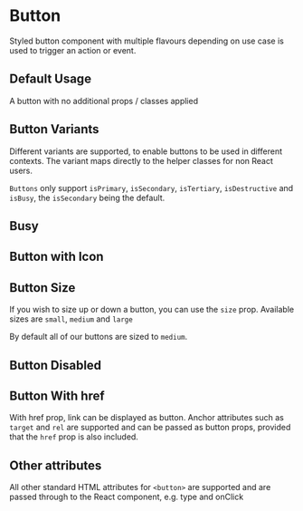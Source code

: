 
<Meta of={ButtonStories} />

# Button

<Controls />

Styled button component with multiple flavours depending on use case is used to trigger an action or event.

## Default Usage

A button with no additional props / classes applied

<Canvas of={ButtonStories.Default} />

<RenderHtmlMarkup of={ButtonStories.Default} />

## Button Variants

Different variants are supported, to enable buttons to be used in different contexts. The variant maps directly to the helper classes for non React users.

`Buttons` only support `isPrimary`, `isSecondary`, `isTertiary`, `isDestructive` and `isBusy`, the `isSecondary` being the default.

<Canvas of={ButtonStories.ButtonVariants} />
<RenderHtmlMarkup of={ButtonStories.ButtonVariants} />

## Busy

<Canvas of={ButtonStories.ButtonBusy} />
<RenderHtmlMarkup of={ButtonStories.ButtonBusy} />

## Button with Icon

<Canvas of={ButtonStories.ButtonWithIcon} />
<RenderHtmlMarkup of={ButtonStories.ButtonWithIcon} />

## Button Size

If you wish to size up or down a button, you can use the `size` prop. Available sizes are `small`, `medium` and `large`

By default all of our buttons are sized to `medium`.

<Canvas of={ButtonStories.ButtonSize} />
<RenderHtmlMarkup of={ButtonStories.ButtonSize} />

## Button Disabled

<Canvas of={ButtonStories.ButtonDisabled} />
<RenderHtmlMarkup of={ButtonStories.ButtonDisabled} />

## Button With href

With href prop, link can be displayed as button. Anchor attributes such as `target` and `rel` are supported and can be passed as button props, provided that the `href` prop is also included.

<Canvas of={ButtonStories.ButtonWithHref} />
<RenderHtmlMarkup of={ButtonStories.ButtonWithHref} />

## Other attributes

All other standard HTML attributes for `<button>` are supported and are passed through to the React component, e.g. type and onClick

<Canvas of={ButtonStories.StandardAttributes} />

<RenderHtmlMarkup of={ButtonStories.StandardAttributes} />
